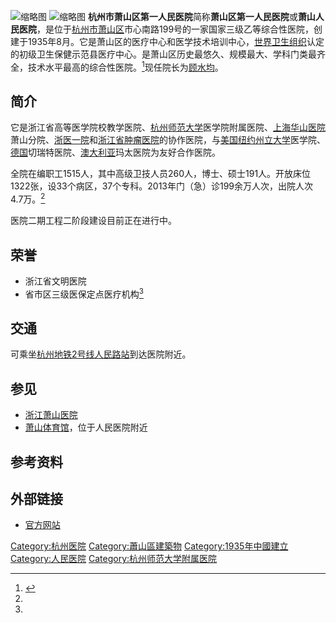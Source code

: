 [[File:Xiaoshan_First_People's_Hospital_02.jpg|缩略图]]
[[File:Xiaoshan_First_People's_Hospital_04.jpg|缩略图]]
'''杭州市萧山区第一人民医院'''简称'''萧山区第一人民医院'''或'''萧山人民医院'''，是位于[[杭州市|杭州市]][[萧山区|萧山区]]市心南路199号的一家国家三级乙等综合性医院，创建于1935年8月。它是萧山区的医疗中心和医学技术培训中心，[[世界卫生组织|世界卫生组织]]认定的初级卫生保健示范县医疗中心。是萧山区历史最悠久、规模最大、学科门类最齐全，技术水平最高的综合性医院。<ref name="简介">{{cite web |url=http://www.xshospital.com/info/list-001002/ |language= |title=医院简介 |publisher=萧山第一人民医院 |date= |accessdate=2014年12月11日 |archive-url=https://web.archive.org/web/20141230094013/http://www.xshospital.com/info/list-001002 |archive-date=2014-12-30 |dead-url=yes }}</ref>现任院长为[[顾水均|顾水均]]。

== 简介 ==
它是浙江省高等医学院校教学医院、[[杭州师范大学|杭州师范大学]]医学院附属医院、[[上海华山医院|上海华山医院]]萧山分院、[[浙医一院|浙医一院]]和[[浙江省肿瘤医院|浙江省肿瘤医院]]的协作医院，与[[美国|美国]][[纽约州立大学|纽约州立大学]]医学院、[[德国|德国]]切瑞特医院、[[澳大利亚|澳大利亚]]玛太医院为友好合作医院。
       
全院在编职工1515人，其中高级卫技人员260人，博士、硕士191人。开放床位1322张，设33个病区，37个专科。2013年门（急）诊199余万人次，出院人次4.7万。<ref name="简介"/>

医院二期工程二阶段建设目前正在进行中。

== 荣誉 ==
*浙江省文明医院
*省市区三级医保定点医疗机构<ref name="简介"/>

== 交通 ==
可乘坐[[杭州地铁2号线|杭州地铁2号线]][[人民路站_(杭州市)|人民路站]]到达医院附近。

== 参见 ==
*[[浙江萧山医院|浙江萧山医院]]
*[[萧山体育馆|萧山体育馆]]，位于人民医院附近

== 参考资料 ==
{{reflist}}

== 外部链接 ==
*[https://web.archive.org/web/20141229214659/http://www.xshospital.com/ 官方网站]

{{DEFAULTSORT:}}
[[Category:杭州医院|Category:杭州医院]]
[[Category:蕭山區建築物|Category:蕭山區建築物]]
[[Category:1935年中國建立|Category:1935年中國建立]]
[[Category:人民医院|Category:人民医院]]
[[Category:杭州师范大学附属医院|Category:杭州师范大学附属医院]]